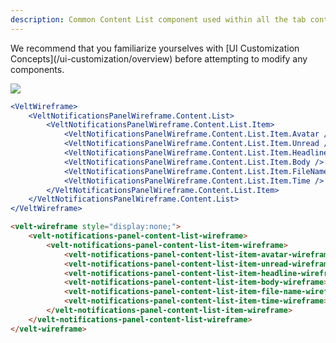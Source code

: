 ```yaml
---
description: Common Content List component used within all the tab content sections. This renders the list of notifications. You can customize it for all tabs using this or customize it individually within each tab.
---
```


<Note>
We recommend that you familiarize yourselves with [UI Customization Concepts](/ui-customization/overview) before attempting to modify any components.
</Note>

![](/images/customization/notifications-item.png)


<RequestExample>

```jsx React / Next.js
<VeltWireframe>
    <VeltNotificationsPanelWireframe.Content.List>
        <VeltNotificationsPanelWireframe.Content.List.Item>
            <VeltNotificationsPanelWireframe.Content.List.Item.Avatar />
            <VeltNotificationsPanelWireframe.Content.List.Item.Unread />
            <VeltNotificationsPanelWireframe.Content.List.Item.Headline />
            <VeltNotificationsPanelWireframe.Content.List.Item.Body />
            <VeltNotificationsPanelWireframe.Content.List.Item.FileName />
            <VeltNotificationsPanelWireframe.Content.List.Item.Time />
        </VeltNotificationsPanelWireframe.Content.List.Item>
    </VeltNotificationsPanelWireframe.Content.List>
</VeltWireframe>
```

```HTML HTML
<velt-wireframe style="display:none;">
    <velt-notifications-panel-content-list-wireframe>
        <velt-notifications-panel-content-list-item-wireframe>
            <velt-notifications-panel-content-list-item-avatar-wireframe></velt-notifications-panel-content-list-item-avatar-wireframe>
            <velt-notifications-panel-content-list-item-unread-wireframe></velt-notifications-panel-content-list-item-unread-wireframe>
            <velt-notifications-panel-content-list-item-headline-wireframe></velt-notifications-panel-content-list-item-headline-wireframe>
            <velt-notifications-panel-content-list-item-body-wireframe></velt-notifications-panel-content-list-item-body-wireframe>
            <velt-notifications-panel-content-list-item-file-name-wireframe></velt-notifications-panel-content-list-item-file-name-wireframe>
            <velt-notifications-panel-content-list-item-time-wireframe></velt-notifications-panel-content-list-item-time-wireframe>
        </velt-notifications-panel-content-list-item-wireframe>
    </velt-notifications-panel-content-list-wireframe>
</velt-wireframe>
```
</RequestExample>


